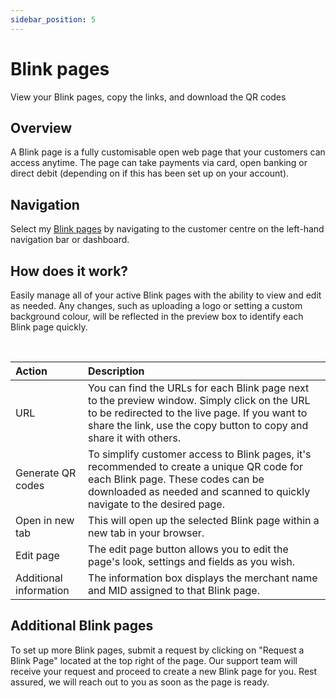 ```yaml
---
sidebar_position: 5
---
```


# Blink pages
View your Blink pages, copy the links, and download the QR codes

## Overview

A Blink page is a fully customisable open web page that your customers can access anytime. The page can take payments via card, open banking or direct debit (depending on if this has been set up on your account). 

## Navigation

Select my [Blink pages](https://secure.blinkpayment.co.uk/admin/customer-centre/blink-pages) by navigating to the customer centre on the left-hand navigation bar or dashboard.

## How does it work?

Easily manage all of your active Blink pages with the ability to view and edit as needed. Any changes, such as uploading a logo or setting a custom background colour, will be reflected in the preview box to identify each Blink page quickly.

<br />

| Action                 | Description                                                                                                                                                                                                           |
| :--------------------- | :-------------------------------------------------------------------------------------------------------------------------------------------------------------------------------------------------------------------- |
| URL                    | You can find the URLs for each Blink page next to the preview window. Simply click on the URL to be redirected to the live page. If you want to share the link, use the copy button to copy and share it with others. |
| Generate QR codes      | To simplify customer access to Blink pages, it's recommended to create a unique QR code for each Blink page. These codes can be downloaded as needed and scanned to quickly navigate to the desired page.             |
| Open in new tab        | This will open up the selected Blink page within a new tab in your browser.                                                                                                                                           |
| Edit page              | The edit page button allows you to edit the page's look, settings and fields as you wish.                                                                                                                             |
| Additional information | The information box displays the merchant name and MID assigned to that Blink page.                                                                                                                                   |

## Additional Blink pages

To set up more Blink pages, submit a request by clicking on "Request a Blink Page" located at the top right of the page. Our support team will receive your request and proceed to create a new Blink page for you. Rest assured, we will reach out to you as soon as the page is ready.